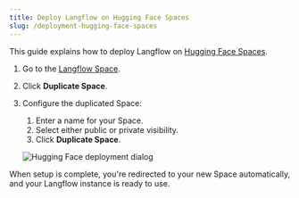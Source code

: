 ```yaml
---
title: Deploy Langflow on Hugging Face Spaces
slug: /deployment-hugging-face-spaces
---
```


This guide explains how to deploy Langflow on [Hugging Face Spaces](https://huggingface.co/spaces/).

1. Go to the [Langflow Space](https://huggingface.co/spaces/Langflow/Langflow?duplicate=true).
2. Click **Duplicate Space**.
3. Configure the duplicated Space:

   1. Enter a name for your Space.
   2. Select either public or private visibility.
   3. Click **Duplicate Space**.

   ![Hugging Face deployment dialog](/img/hugging-face-deployment.png)

When setup is complete, you're redirected to your new Space automatically, and your Langflow instance is ready to use.